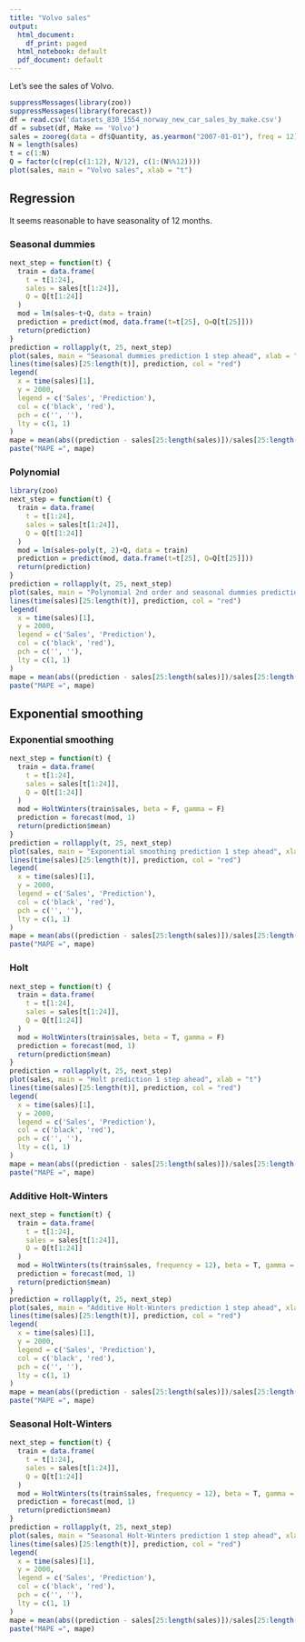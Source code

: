```yaml
---
title: "Volvo sales"
output:
  html_document:
    df_print: paged
  html_notebook: default
  pdf_document: default
---
```


Let's see the sales of Volvo.

```r
suppressMessages(library(zoo))
suppressMessages(library(forecast))
df = read.csv('datasets_830_1554_norway_new_car_sales_by_make.csv')
df = subset(df, Make == 'Volvo')
sales = zooreg(data = df$Quantity, as.yearmon("2007-01-01"), freq = 12)
N = length(sales)
t = c(1:N)
Q = factor(c(rep(c(1:12), N/12), c(1:(N%%12))))
plot(sales, main = "Volvo sales", xlab = "t")
```

## Regression

It seems reasonable to have seasonality of 12 months.

### Seasonal dummies

```r
next_step = function(t) {
  train = data.frame(
    t = t[1:24],
    sales = sales[t[1:24]],
    Q = Q[t[1:24]]
  )
  mod = lm(sales~t+Q, data = train)
  prediction = predict(mod, data.frame(t=t[25], Q=Q[t[25]]))
  return(prediction)
}
prediction = rollapply(t, 25, next_step)
plot(sales, main = "Seasonal dummies prediction 1 step ahead", xlab = "t")
lines(time(sales)[25:length(t)], prediction, col = "red")
legend(
  x = time(sales)[1],
  y = 2000,
  legend = c('Sales', 'Prediction'),
  col = c('black', 'red'),
  pch = c('', ''),
  lty = c(1, 1)
)
mape = mean(abs((prediction - sales[25:length(sales)])/sales[25:length(sales)]))
paste("MAPE =", mape)
```

### Polynomial

```r
library(zoo)
next_step = function(t) {
  train = data.frame(
    t = t[1:24],
    sales = sales[t[1:24]],
    Q = Q[t[1:24]]
  )
  mod = lm(sales~poly(t, 2)+Q, data = train)
  prediction = predict(mod, data.frame(t=t[25], Q=Q[t[25]]))
  return(prediction)
}
prediction = rollapply(t, 25, next_step)
plot(sales, main = "Polynomial 2nd order and seasonal dummies prediction 1 step ahead", xlab = "t")
lines(time(sales)[25:length(t)], prediction, col = "red")
legend(
  x = time(sales)[1],
  y = 2000,
  legend = c('Sales', 'Prediction'), 
  col = c('black', 'red'),
  pch = c('', ''),
  lty = c(1, 1)
)
mape = mean(abs((prediction - sales[25:length(sales)])/sales[25:length(sales)]))
paste("MAPE =", mape)
```

## Exponential smoothing

### Exponential smoothing

```r
next_step = function(t) {
  train = data.frame(
    t = t[1:24],
    sales = sales[t[1:24]],
    Q = Q[t[1:24]]
  )
  mod = HoltWinters(train$sales, beta = F, gamma = F)
  prediction = forecast(mod, 1)
  return(prediction$mean)
}
prediction = rollapply(t, 25, next_step)
plot(sales, main = "Exponential smoothing prediction 1 step ahead", xlab = "t")
lines(time(sales)[25:length(t)], prediction, col = "red")
legend(
  x = time(sales)[1],
  y = 2000,
  legend = c('Sales', 'Prediction'), 
  col = c('black', 'red'),
  pch = c('', ''),
  lty = c(1, 1)
)
mape = mean(abs((prediction - sales[25:length(sales)])/sales[25:length(sales)]))
paste("MAPE =", mape)
```

### Holt

```r
next_step = function(t) {
  train = data.frame(
    t = t[1:24],
    sales = sales[t[1:24]],
    Q = Q[t[1:24]]
  )
  mod = HoltWinters(train$sales, beta = T, gamma = F)
  prediction = forecast(mod, 1)
  return(prediction$mean)
}
prediction = rollapply(t, 25, next_step)
plot(sales, main = "Holt prediction 1 step ahead", xlab = "t")
lines(time(sales)[25:length(t)], prediction, col = "red")
legend(
  x = time(sales)[1],
  y = 2000,
  legend = c('Sales', 'Prediction'), 
  col = c('black', 'red'),
  pch = c('', ''),
  lty = c(1, 1)
)
mape = mean(abs((prediction - sales[25:length(sales)])/sales[25:length(sales)]))
paste("MAPE =", mape)
```

### Additive Holt-Winters

```r
next_step = function(t) {
  train = data.frame(
    t = t[1:24],
    sales = sales[t[1:24]],
    Q = Q[t[1:24]]
  )
  mod = HoltWinters(ts(train$sales, frequency = 12), beta = T, gamma = T, seasonal = "additive")
  prediction = forecast(mod, 1)
  return(prediction$mean)
}
prediction = rollapply(t, 25, next_step)
plot(sales, main = "Additive Holt-Winters prediction 1 step ahead", xlab = "t")
lines(time(sales)[25:length(t)], prediction, col = "red")
legend(
  x = time(sales)[1],
  y = 2000,
  legend = c('Sales', 'Prediction'), 
  col = c('black', 'red'),
  pch = c('', ''),
  lty = c(1, 1)
)
mape = mean(abs((prediction - sales[25:length(sales)])/sales[25:length(sales)]))
paste("MAPE =", mape)
```

### Seasonal Holt-Winters

```r
next_step = function(t) {
  train = data.frame(
    t = t[1:24],
    sales = sales[t[1:24]],
    Q = Q[t[1:24]]
  )
  mod = HoltWinters(ts(train$sales, frequency = 12), beta = T, gamma = T, seasonal = "multiplicative")
  prediction = forecast(mod, 1)
  return(prediction$mean)
}
prediction = rollapply(t, 25, next_step)
plot(sales, main = "Seasonal Holt-Winters prediction 1 step ahead", xlab = "t")
lines(time(sales)[25:length(t)], prediction, col = "red")
legend(
  x = time(sales)[1],
  y = 2000,
  legend = c('Sales', 'Prediction'), 
  col = c('black', 'red'),
  pch = c('', ''),
  lty = c(1, 1)
)
mape = mean(abs((prediction - sales[25:length(sales)])/sales[25:length(sales)]))
paste("MAPE =", mape)
```

